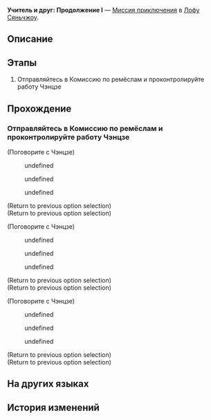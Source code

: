 {{Дополнить|Диалоги.}}
{{Миссия Инфобокс
|id              = 2020404
|Название        = 
|Изображение     = Миссия Освоения Учитель и друг Продолжение I.png
|Тип             = Миссия приключения
|События         = 
|Глава           = 
|Условия         = Завершите миссию [[Миссия приключения]] ''[[Учитель и друг: Продолжение I]]'' и дождитесь ежедневного [[Обновление сервера|обновления сервера]]
|Персонажи       = Первопроходец; Чэнцзе
|СтартЛокация    = [[Лофу Сяньчжоу]] — [[Комиссия по ремёслам]]
|Локации         = Комиссия по ремёслам
|Предыдущая      = 
|Следующая       = 
|Награды         = Кредиты*10 000
}}
'''Учитель и друг: Продолжение I''' — [[Миссия приключения]] в [[Лофу Сяньчжоу]].

==Описание==
{{Описание|<!--официальное описание из Перекрёстка судеб-->}}

==Этапы==
# Отправляйтесь в Комиссию по ремёслам и проконтролируйте работу Чэнцзе

==Прохождение==
{{Дополнить}}

{{Диалог Конец}}

===Отправляйтесь в Комиссию по ремёслам и проконтролируйте работу Чэнцзе===
{{Описание миссии|локация=Комиссия по ремёслам|Мастер Чэнцзе полон решимости завершить проект учителя Райана, и он просит проконтролировать его работу. Вы не до конца понимаете, что от вас требуется, но нужно пойти и всё разузнать.<br />Потребность в стороннем контроле многое говорит о человеке.}}
{{Диалог Начало}}

;(Поговорите с Чэнцзе)
<!--Unknown TalkSentence: 204020601-->
<!--Unknown TalkSentence: 204020602-->
<!--Unknown TalkSentence: 204020603-->
:{{Диалог|Стрелка}} undefined
:<!--Unknown TalkSentence: 204020605-->
:<!--Unknown TalkSentence: 204020606-->
:{{Диалог|Стрелка}} undefined
:<!--Unknown TalkSentence: 204020612-->
:{{Диалог|Стрелка}} undefined
:<!--Unknown TalkSentence: 204020614-->
;(Return to previous option selection)
;(Return to previous option selection)

;(Поговорите с Чэнцзе)
<!--Unknown TalkSentence: 204020601-->
<!--Unknown TalkSentence: 204020602-->
<!--Unknown TalkSentence: 204020603-->
:{{Диалог|Стрелка}} undefined
:<!--Unknown TalkSentence: 204020605-->
:<!--Unknown TalkSentence: 204020606-->
:{{Диалог|Стрелка}} undefined
:<!--Unknown TalkSentence: 204020612-->
:{{Диалог|Стрелка}} undefined
:<!--Unknown TalkSentence: 204020614-->
;(Return to previous option selection)
;(Return to previous option selection)

;(Поговорите с Чэнцзе)
<!--Unknown TalkSentence: 204020601-->
<!--Unknown TalkSentence: 204020602-->
<!--Unknown TalkSentence: 204020603-->
:{{Диалог|Стрелка}} undefined
:<!--Unknown TalkSentence: 204020605-->
:<!--Unknown TalkSentence: 204020606-->
:{{Диалог|Стрелка}} undefined
:<!--Unknown TalkSentence: 204020612-->
:{{Диалог|Стрелка}} undefined
:<!--Unknown TalkSentence: 204020614-->
;(Return to previous option selection)
;(Return to previous option selection)
{{Диалог Конец}}

==На других языках==
{{На других языках
|en   = A Teacher and a Friend: Interlude
|zhs  = 亦师亦友•承
|zht  = 亦師亦友•承
|ja   = 師であり、友であり・承
|ko   = 스승이자 벗•계승
|es   = Un maestro y un amigo (continuación I)
|fr   = Professeur et ami&nbsp;: Interlude
|ru   = Учитель и друг: Продолжение I
|th   = เป็นทั้งครูและเพื่อน: ภาคต่อ
|vi   = Vừa Thầy Vừa Bạn-Tiếp
|de   = Ein Lehrer und ein Freund: Fortsetzung I
|id   = Guru dan Teman: Bersambung
|pt   = Um Professor e um Colega: Interlúdio
}}

==История изменений==
{{История изменений|2.7}}
